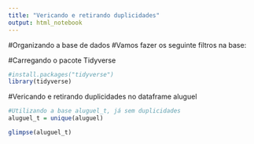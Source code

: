 ---
title: "Vericando e retirando duplicidades"
output: html_notebook 
---
#Organizando a base de dados
#Vamos fazer os seguinte filtros na base:

#Carregando o pacote Tidyverse
```{r}
#install.packages("tidyverse")
library(tidyverse)
```


#Vericando e retirando duplicidades no dataframe aluguel
```{r}
#Utilizando a base aluguel_t, já sem duplicidades
aluguel_t = unique(aluguel)

glimpse(aluguel_t)

```
